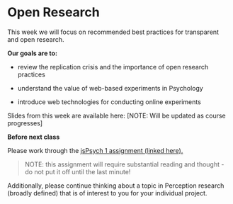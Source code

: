 # Open Research

This week we will focus on recommended best practices for transparent and open research.  

**Our goals are to:**

- review the replication crisis and the importance of open research practices

- understand the value of web-based experiments in Psychology

- introduce web technologies for conducting online experiments


Slides from this week are available here: [NOTE: Will be updated as course progresses]


::: {.callout-important title="Assignments and Exercises"}
**Before next class**

Please work through the [jsPsych 1 assignment (linked here).](assignment_jsPsych_1.qmd)

> NOTE: this assignment will require substantial reading and thought - do not put it off until the last minute! 

Additionally, please continue thinking about a topic in Perception research (broadly defined) that is of interest to you for your individual project. 

:::




